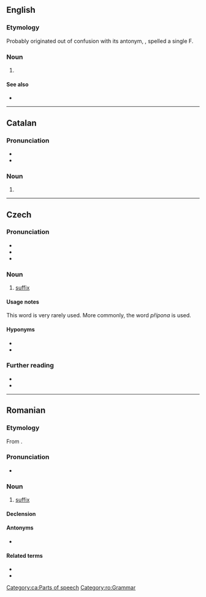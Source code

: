 ==English==
===Etymology===
Probably originated out of confusion with its antonym, {{m|en|prefix}}, spelled a single F.

===Noun===
{{en-noun}}
# {{misspelling of|en|suffix}}

====See also====
* {{l|en|preffix}}

----

==Catalan==

===Pronunciation===
* {{ca-IPA|sufics}}
* {{rhymes|ca|iks|s=2}}

===Noun===
{{ca-noun|m}}

# {{l|en|suffix}}

[[Category:ca:Parts of speech]]

----

==Czech==

===Pronunciation===
* {{cs-IPA}}
* {{rhymes|cs|ɪks|s=2}}
* {{hyphenation|cs|su|fix}}

===Noun===
{{cs-noun|g=m-in}}

# [[suffix]]

====Usage notes====
This word is very rarely used. More commonly, the word ''přípona'' is used.

====Hyponyms====
* {{l|cs|přípona}}
* {{l|cs|koncovka}}

===Further reading===
* {{R:KNLA}}
* {{R:SSJC}}

----

==Romanian==

===Etymology===
From {{bor|ro|fr|suffixe}}.

===Pronunciation===
* {{IPA|ro|[suˈfiks]}}

===Noun===
{{ro-noun|n|sufixe}}

# [[suffix]]

====Declension====
{{ro-noun-n|pl=sufixe|def=sufixul}}

====Antonyms====
* {{l|ro|prefix}}

====Related terms====
* {{l|ro|afix}}
* {{l|ro|infix}}

[[Category:ro:Grammar]]
